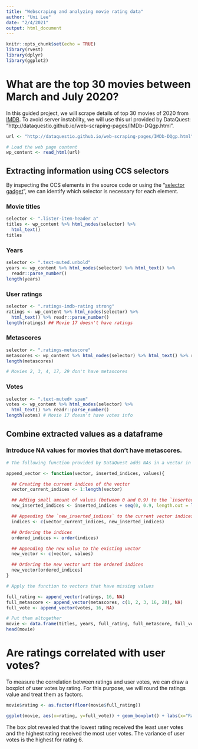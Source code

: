 ```yaml
---
title: "Webscraping and analyzing movie rating data"
author: "Uni Lee"
date: "2/4/2021"
output: html_document
---
```


```r
knitr::opts_chunk$set(echo = TRUE)
library(rvest)
library(dplyr)
library(ggplot2)
```

# What are the top 30 movies between March and July 2020? 

In this guided project, we will scrape details of top 30 movies of 2020 from [IMDB](https://www.imdb.com/). To avoid server instability, we will use this url provided by DataQuest: "http://dataquestio.github.io/web-scraping-pages/IMDb-DQgp.html".

```r
url <- "http://dataquestio.github.io/web-scraping-pages/IMDb-DQgp.html"

# Load the web page content
wp_content <- read_html(url)
```

## Extracting information using CCS selectors

By inspecting the CCS elements in the source code or using the "[selector gadget](https://selectorgadget.com/)", we can identify which selector is necessary for each element. 

### Movie titles

```r
selector <- ".lister-item-header a"
titles <- wp_content %>% html_nodes(selector) %>% 
  html_text()
titles
```

### Years

```r
selector <- ".text-muted.unbold"
years <- wp_content %>% html_nodes(selector) %>% html_text() %>%
  readr::parse_number()
length(years)
```

### User ratings

```r
selector <- ".ratings-imdb-rating strong"
ratings <- wp_content %>% html_nodes(selector) %>%
  html_text() %>% readr::parse_number()
length(ratings) ## Movie 17 doesn't have ratings
```

### Metascores

```r
selector <- ".ratings-metascore"
metascores <- wp_content %>% html_nodes(selector) %>% html_text() %>% readr::parse_number()
length(metascores) 

# Movies 2, 3, 4, 17, 29 don't have metascores

```

### Votes

```r
selector <- ".text-muted+ span"
votes <- wp_content %>% html_nodes(selector) %>% 
  html_text() %>% readr::parse_number()
length(votes) # Movie 17 doesn't have votes info
```

## Combine extracted values as a dataframe

### Introduce NA values for movies that don't have metascores. 

```r
# The following function provided by DataQuest adds NAs in a vector in positions we want

append_vector <- function(vector, inserted_indices, values){

  ## Creating the current indices of the vector
  vector_current_indices <- 1:length(vector)

  ## Adding small amount of values (between 0 and 0.9) to the `inserted_indices`
  new_inserted_indices <- inserted_indices + seq(0, 0.9, length.out = length(inserted_indices))

  ## Appending the `new_inserted_indices` to the current vector indices
  indices <- c(vector_current_indices, new_inserted_indices)

  ## Ordering the indices
  ordered_indices <- order(indices)

  ## Appending the new value to the existing vector
  new_vector <- c(vector, values)

  ## Ordering the new vector wrt the ordered indices
  new_vector[ordered_indices]
}

# Apply the function to vectors that have missing values

full_rating <- append_vector(ratings, 16, NA)
full_metascore <- append_vector(metascores, c(1, 2, 3, 16, 28), NA)
full_vote <- append_vector(votes, 16, NA)

# Put them altogether
movie <- data.frame(titles, years, full_rating, full_metascore, full_vote) %>% filter(titles != "A Quiet Place Part II")
head(movie)

```


# Are ratings correlated with user votes? 

To measure the correlation between ratings and user votes, we can draw a boxplot of user votes by rating. For this purpose, we will round the ratings value and treat them as factors. 

```r
movie$rating <- as.factor(floor(movie$full_rating))

ggplot(movie, aes(x=rating, y=full_vote)) + geom_boxplot() + labs(x="Rating", y='User Votes') + theme_minimal()

```

The box plot revealed that the lowest rating received the least user votes and the highest rating received the most user votes. The variance of user votes is the highest for rating 6. 